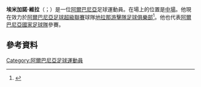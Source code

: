 '''埃米加諾·維拉'''（{{lang-sq|Emiljano Vila}}；{{bd|1988年|3月12日|catIdx=Vila}}）是一位[[阿爾巴尼亞|阿爾巴尼亞]]足球運動員。在場上的位置是[[中場|中場]]。他現在效力於[[阿爾巴尼亞足球超級聯賽|阿爾巴尼亞足球超級聯賽]]球隊[[地拉那游擊隊足球俱樂部|地拉那游擊隊足球俱樂部]]<ref name="Vila te Partizani">{{cite news |first=Ilir |last=Cara |title=Partizani prezanton Vilën: Erdha për t’u shpallur kampion! Do të flas në fushë |url=http://www.panorama-sport.com/ballina/e-priste-kukesi-partizani-rremben-emiljano-vilen/ |work= |publisher=Gazeta e Sportit |date=6 August 2014 |accessdate=30 October 2014 |deadurl=yes |archiveurl=https://web.archive.org/web/20141031000317/http://www.panorama-sport.com/ballina/e-priste-kukesi-partizani-rremben-emiljano-vilen/ |archivedate=2014年10月31日 }}</ref>。他也代表[[阿爾巴尼亞國家足球隊|阿爾巴尼亞國家足球隊]]參賽。

==參考資料==
{{Reflist}}

{{DEFAULTSORT:Vila, Emiljano}}
[[Category:阿爾巴尼亞足球運動員|Category:阿爾巴尼亞足球運動員]]